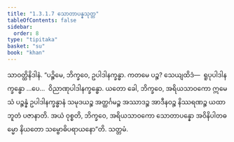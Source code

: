 ```yaml
---
title: "1.3.1.7 သောတာပန္နသုတ္တ"
tableOfContents: false
sidebar:
  order: 8
type: "tipitaka"
basket: "su"
book: "khan"
---
```



<DynamicBreadcrumb />

<Division number="109" book="khan">

<Paragraph number="670" book="khan">
သာဝတ္ထိနိဒါနံ. “ပဉ္စိမေ, ဘိက္ခဝေ, ဥပါဒါနက္ခန္ဓာ. ကတမေ ပဉ္စ? သေယျထိဒံ—  ရူပုပါဒါနက္ခန္ဓော …ပေ…  ဝိညာဏုပါဒါနက္ခန္ဓော. ယတော ခေါ, ဘိက္ခဝေ, အရိယသာဝကော ဣမေသံ ပဉ္စန္နံ ဥပါဒါနက္ခန္ဓာနံ သမုဒယဉ္စ အတ္ထင်္ဂမဉ္စ အဿာဒဉ္စ အာဒီနဝဉ္စ နိဿရဏဉ္စ ယထာဘူတံ ပဇာနာတိ. အယံ ဝုစ္စတိ, ဘိက္ခဝေ, အရိယသာဝကော သောတာပန္နော အဝိနိပါတဓမ္မော နိယတော သမ္ဗောဓိပရာယနော”တိ.

</Paragraph>
</Division>

<Paragraph number="671" type="center" book="khan">
သတ္တမံ.
</Paragraph>